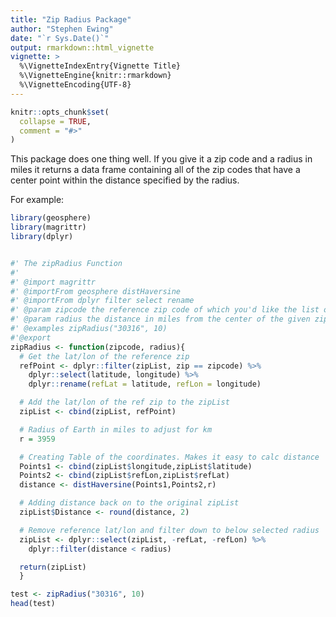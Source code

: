 ```yaml
---
title: "Zip Radius Package"
author: "Stephen Ewing"
date: "`r Sys.Date()`"
output: rmarkdown::html_vignette
vignette: >
  %\VignetteIndexEntry{Vignette Title}
  %\VignetteEngine{knitr::rmarkdown}
  %\VignetteEncoding{UTF-8}
---
```


```r
knitr::opts_chunk$set(
  collapse = TRUE,
  comment = "#>"
)
```

This package does one thing well.  If you give it a zip code and a radius in miles it returns a data frame containing all of the zip codes that have a center point within the distance specified by the radius.

For example:
```r
library(geosphere)
library(magrittr)
library(dplyr)


#' The zipRadius Function
#'
#' @import magrittr
#' @importFrom geosphere distHaversine
#' @importFrom dplyr filter select rename
#' @param zipcode the reference zip code of which you'd like the list of zip codes within a give radius as character
#' @param radius the distance in miles from the center of the given zip to the center of the other zips as numeric
#' @examples zipRadius("30316", 10)
#'@export
zipRadius <- function(zipcode, radius){
  # Get the lat/lon of the reference zip
  refPoint <- dplyr::filter(zipList, zip == zipcode) %>%
    dplyr::select(latitude, longitude) %>%
    dplyr::rename(refLat = latitude, refLon = longitude)

  # Add the lat/lon of the ref zip to the zipList
  zipList <- cbind(zipList, refPoint)

  # Radius of Earth in miles to adjust for km
  r = 3959

  # Creating Table of the coordinates. Makes it easy to calc distance
  Points1 <- cbind(zipList$longitude,zipList$latitude)
  Points2 <- cbind(zipList$refLon,zipList$refLat)
  distance <- distHaversine(Points1,Points2,r)

  # Adding distance back on to the original zipList
  zipList$Distance <- round(distance, 2)

  # Remove reference lat/lon and filter down to below selected radius
  zipList <- dplyr::select(zipList, -refLat, -refLon) %>%
    dplyr::filter(distance < radius)

  return(zipList)
  }
```
```r
test <- zipRadius("30316", 10)
head(test)
```


